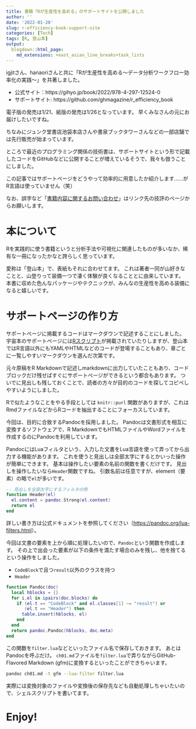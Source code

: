 ```yaml
---
title: 書籍「Rが生産性を高める」のサポートサイトを公開しました
author: ''
date: '2022-01-20'
slug: r-efficiency-book-support-site
categories: [Tech]
tags: [R, 登山本]
output:
  blogdown::html_page:
    md_extensions: +east_asian_line_breaks+task_lists
---
```


igjitさん、hanaoriさんと共に「Rが生産性を高める〜データ分析ワークフロー効率化の実践〜」を共著しました。

- 公式サイト：https://gihyo.jp/book/2022/978-4-297-12524-0
- サポートサイト: https://github.com/ghmagazine/r_efficiency_book

電子版の発売は1/21、紙版の発売は1/26となっています。
早くみなさんの元にお届けしたいですね。

ちなみにジュンク堂書店池袋本店さんや書泉ブックタワーさんなどの一部店舗では先行販売が始まっています。

ところで最近のプログラミング関係の技術書は、サポートサイトという形で記載したコードをGitHubなどに公開することが増えているそうで、我々も倣うことにしました。

この記事ではサポートページをどうやって効率的に用意したか紹介します……がR言語は使っていません（笑）

なお、誤字など「[書籍内容に関するお問い合わせ](https://gihyo.jp/site/inquiry/book)」はリンク先の技評のページからお願いします。

# 本について

Rを実践的に使う書籍というと分析手法や可視化に関連したものが多いなか、稀有な一冊になったかなと誇らしく思っています。

愛称は「登山本」で、表紙もそれに合わせてます。
これは著者一同が山好きなことと、山登りって装備一つで凄く体験が良くなることとに由来しています。
本書に収めた色んなパッケージやテクニックが、みんなの生産性を高める装備になると嬉しいです。

# サポートページの作り方

サポートページに掲載するコードはマークダウンで記述することにしました。
宇宙本のサポートページには[Rスクリプト](https://github.com/ghmagazine/rstudiobook_v2/blob/708324e79802473f880dabe71e96bd86d90163ad/sample_code/appendixA.R)が掲載されていたりしますが、登山本ではR言語以外にもYAMLやHTMLなどのコードが登場することもあり、章ごとに一覧しやすいマークダウンを選んだ次第です。

元々原稿をR Markdownで記述しmarkdownに出力していたこともあり、コードブロックだけ残せばすぐにサポートページができるという都合もあります。
ついでに見出しも残しておくことで、読者の方々が目的のコードを探してコピペしやすいようにしました。

Rで似たようなことをやる手段としては `knitr::purl` 関数がありますが、これはRmdファイルなどからRコードを抽出することにフォーカスしています。

今回は、目的に合致するPandocを採用しました。
Pandocは文書形式を相互に変換するソフトウェアで、R MarkdownでもHTMLファイルやWordファイルを作成するのにPandocを利用しています。

PandocにはLuaフィルタという、入力した文書をLua言語を使って弄ってから出力する機能があります。
これを使うと見出しは全部太字にするとかいった操作が簡単にできます。
基本は操作したい要素の名前の関数を書くだけです。
見出しを操作したいなら`Header`関数ですね。
引数名前は任意ですが、element（要素）の略で`el`が多いです。

``` lua
-- 見出しを全部太字にするフィルタの例
function Header(el)
  el.content = pandoc.Strong(el.content)
  return el
end
```

詳しい書き方は公式ドキュメントを参照してください（<https://pandoc.org/lua-filters.html>）。

今回は文書の要素を上から順に処理したいので、`Pandoc`という関数を作成します。
その上で出会った要素が以下の条件を満たす場合のみを残し、他を捨てるという操作をしました。

- `CodeBlock`で且つ`result`以外のクラスを持つ
- `Header`

``` lua
function Pandoc(doc)
  local hblocks = {}
  for i,el in ipairs(doc.blocks) do
    if (el.t == "CodeBlock" and el.classes[1] ~= "result") or
       (el.t == "Header") then
      table.insert(hblocks, el)
    end
  end
  return pandoc.Pandoc(hblocks, doc.meta)
end
```

この関数を`filter.lua`などといったファイル名で保存しておきます。
あとはPandocを呼ぶだけ。
`ch01.md`ファイルを`filter.lua`で弄りながらGitHub-Flavored Markdown (gfm)に変換するといったことができちゃいます。

``` bash
pandoc ch01.md -t gfm --lua-filter filter.lua
```

実際には変換対象のファイルや変換後の保存先なども自動処理しちゃいたいので、シェルスクリプトを書いてます。

# Enjoy!
